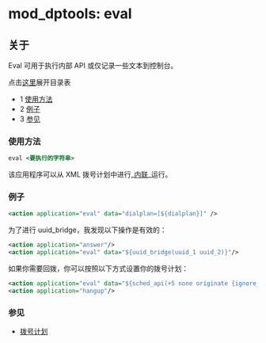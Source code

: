 # mod_dptools: eval 

## 关于

Eval 可用于执行内部 API 或仅记录一些文本到控制台。

点击[这里](#usage)展开目录表

* 1 [使用方法](#usage)
* 2 [例子](#examples)
* 3 [参见](#see-also)

### 使用方法

```xml
eval <要执行的字符串>
```

该应用程序可以从 XML 拨号计划中进行_[内联](../../Dialplan/index.mdx#2-modules)_运行。

### 例子

```xml
<action application="eval" data="dialplan=[${dialplan}]" />
```

为了进行 uuid_bridge，我发现以下操作是有效的：

```xml
<action application="answer"/>
<action application="eval" data="${uuid_bridge(uuid_1 uuid_2)}"/>
```

如果你需要回拨，你可以按照以下方式设置你的拨号计划：

```xml
<action application="eval" data="${sched_api(+5 none originate {ignore_early_media=true}sofia/your_GeteWay/${caller_id_number} your_ext XML your_context your_Caller_ID_Name your_Caller_ID_Number)}"/>
<action application="hangup"/>
```

### 参见

* [拨号计划](../../Dialplan/index.mdx#0-about)